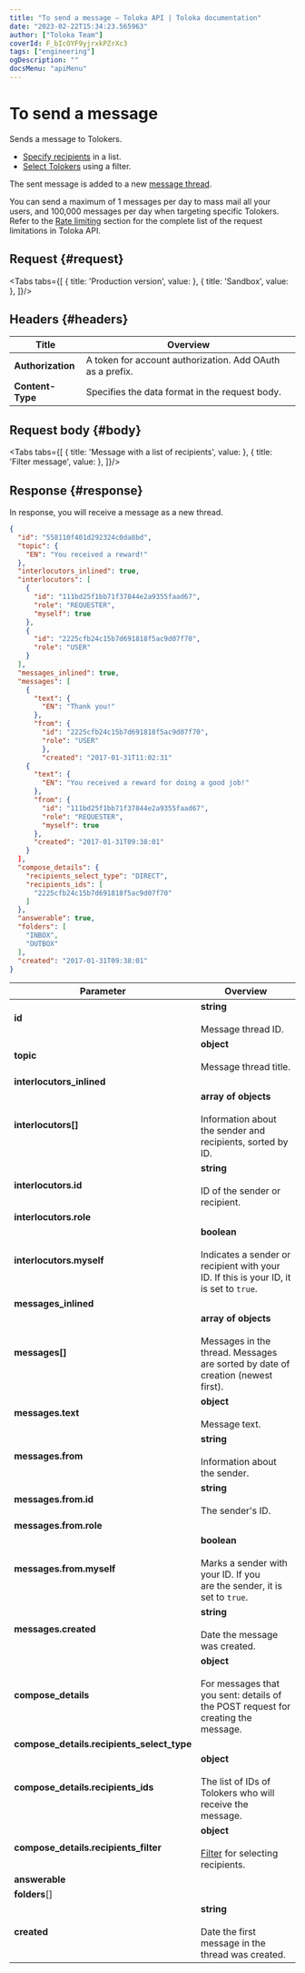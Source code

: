 ```yaml
---
title: "To send a message — Toloka API | Toloka documentation"
date: "2023-02-22T15:34:23.565963"
author: ["Toloka Team"]
coverId: F_bIcOYF9yjrxkPZrXc3
tags: ["engineering"]
ogDescription: ""
docsMenu: "apiMenu"
---
```



# To send a message

<Announce/>

Sends a message to Tolokers.

- [Specify recipients](#body) in a list.
- [Select Tolokers](#body) using a filter.

The sent message is added to a new [message thread](/docs/api/messages).

<Note mode="restriction" title="Restriction">

You can send a maximum of 1 messages per day to mass mail all your users, and 100,000 messages per day when targeting specific Tolokers. Refer to the [Rate limiting](/docs/api/rate-limiting) section for the complete list of the request limitations in Toloka API.

</Note>

## Request {#request}

<Tabs tabs={[
  { title: 'Production version', value: <MessageSendList1/> },
  { title: 'Sandbox', value: <MessageSendList2/> },
]}/>

## Headers {#headers}

Title | Overview
----- | -----
**Authorization** | A token for account authorization. Add OAuth as a prefix.
**Content-Type** | Specifies the data format in the request body.

## Request body {#body}

<Tabs tabs={[
  { title: 'Message with a list of recipients', value: <MessageSendList3/> },
  { title: 'Filter message', value: <MessageSendList4/> },
]}/>

## Response {#response}

In response, you will receive a message as a new thread.

```json
{
  "id": "558110f401d292324c0da8bd",
  "topic": {
    "EN": "You received a reward!"
  },
  "interlocutors_inlined": true,
  "interlocutors": [
    {
      "id": "111bd25f1bb71f37844e2a9355faad67",
      "role": "REQUESTER",
      "myself": true
    },
    {
      "id": "2225cfb24c15b7d691818f5ac9d07f70",
      "role": "USER"
    }
  ],
  "messages_inlined": true,
  "messages": [
    {
      "text": {
        "EN": "Thank you!"
      },
      "from": {
        "id": "2225cfb24c15b7d691818f5ac9d07f70",
        "role": "USER"
        },
        "created": "2017-01-31T11:02:31"
    {
      "text": {
        "EN": "You received a reward for doing a good job!"
      },
      "from": {
        "id": "111bd25f1bb71f37844e2a9355faad67",
        "role": "REQUESTER",
        "myself": true
      },
      "created": "2017-01-31T09:38:01"
    }
  ],
  "compose_details": {
    "recipients_select_type": "DIRECT",
    "recipients_ids": [
      "2225cfb24c15b7d691818f5ac9d07f70"
    ]
  },
  "answerable": true,
  "folders": [
    "INBOX",
    "OUTBOX"
  ],
  "created": "2017-01-31T09:38:01"
}
```

Parameter | Overview
----- | -----
**id** | **string**<br/><br/>Message thread ID.
**topic** | **object**<br/><br/>Message thread title.
**interlocutors_inlined** | <MessageSendTable1/>
**interlocutors[]** | **array of objects**<br/><br/>Information about the sender and recipients, sorted by ID.
**interlocutors.id** | **string**<br/><br/>ID of the sender or recipient.
**interlocutors.role** | <MessageSendTable2/>
**interlocutors.myself** | **boolean**<br/><br/>Indicates a sender or recipient with your ID. If this is your ID, it is set to `true`.
**messages_inlined** | <MessageSendTable3/>
**messages[]** | **array of objects**<br/><br/>Messages in the thread. Messages are sorted by date of creation (newest first).
**messages.text** | **object**<br/><br/>Message text.
**messages.from** | **string**<br/><br/>Information about the sender.
**messages.from.id** | **string**<br/><br/>The sender's ID.
**messages.from.role** | <MessageSendTable4/>
**messages.from.myself** | **boolean**<br/><br/>Marks a sender with your ID. If you are the sender, it is set to `true`.
**messages.created** | **string**<br/><br/>Date the message was created.
**compose_details** | **object**<br/><br/>For messages that you sent: details of the POST request for creating the message.
**compose_details.recipients_select_type** | <MessageSendTable5/>
**compose_details.recipients_ids** | **object**<br/><br/>The list of IDs of Tolokers who will receive the message.
**compose_details.recipients_filter** | **object**<br/><br/>[Filter](/docs/api/filters) for selecting recipients.
**answerable** | <MessageSendTable6/>
**folders**[] | <MessageSendTable7/>
**created** | **string**<br/><br/>Date the first message in the thread was created.

<ContactGuideSupport/>
